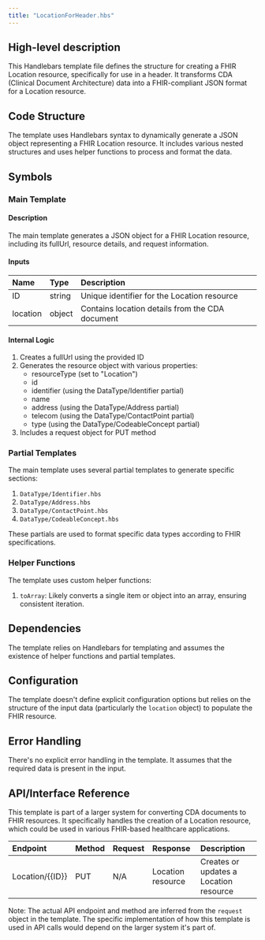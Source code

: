 ```yaml
---
title: "LocationForHeader.hbs"
---
```


## High-level description
This Handlebars template file defines the structure for creating a FHIR Location resource, specifically for use in a header. It transforms CDA (Clinical Document Architecture) data into a FHIR-compliant JSON format for a Location resource.

## Code Structure
The template uses Handlebars syntax to dynamically generate a JSON object representing a FHIR Location resource. It includes various nested structures and uses helper functions to process and format the data.

## Symbols

### Main Template
#### Description
The main template generates a JSON object for a FHIR Location resource, including its fullUrl, resource details, and request information.

#### Inputs
| Name | Type | Description |
|:-----|:-----|:------------|
| ID | string | Unique identifier for the Location resource |
| location | object | Contains location details from the CDA document |

#### Internal Logic
1. Creates a fullUrl using the provided ID
2. Generates the resource object with various properties:
   - resourceType (set to "Location")
   - id
   - identifier (using the DataType/Identifier partial)
   - name
   - address (using the DataType/Address partial)
   - telecom (using the DataType/ContactPoint partial)
   - type (using the DataType/CodeableConcept partial)
3. Includes a request object for PUT method

### Partial Templates
The main template uses several partial templates to generate specific sections:

1. `DataType/Identifier.hbs`
2. `DataType/Address.hbs`
3. `DataType/ContactPoint.hbs`
4. `DataType/CodeableConcept.hbs`

These partials are used to format specific data types according to FHIR specifications.

### Helper Functions
The template uses custom helper functions:

1. `toArray`: Likely converts a single item or object into an array, ensuring consistent iteration.

## Dependencies
The template relies on Handlebars for templating and assumes the existence of helper functions and partial templates.

## Configuration
The template doesn't define explicit configuration options but relies on the structure of the input data (particularly the `location` object) to populate the FHIR resource.

## Error Handling
There's no explicit error handling in the template. It assumes that the required data is present in the input.

## API/Interface Reference
This template is part of a larger system for converting CDA documents to FHIR resources. It specifically handles the creation of a Location resource, which could be used in various FHIR-based healthcare applications.

| Endpoint | Method | Request | Response | Description |
|:---------|:-------|:--------|:---------|:------------|
| Location/{{ID}} | PUT | N/A | Location resource | Creates or updates a Location resource |

Note: The actual API endpoint and method are inferred from the `request` object in the template. The specific implementation of how this template is used in API calls would depend on the larger system it's part of.